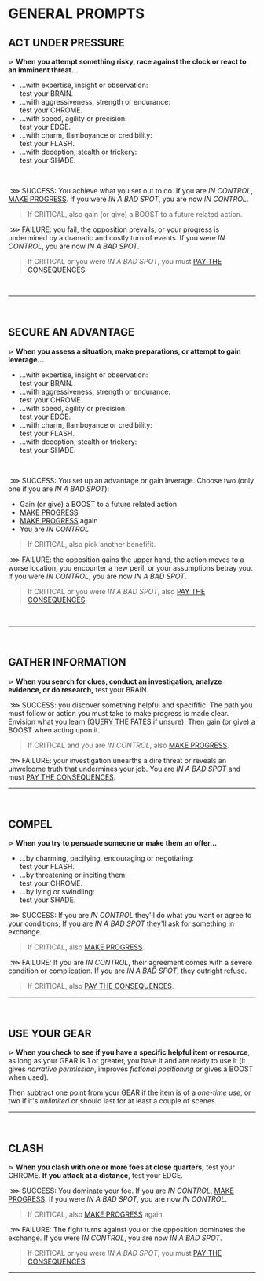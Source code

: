 # GENERAL PROMPTS
## ACT UNDER PRESSURE
⋗ **When you attempt something risky, race against the clock or react to an imminent threat...**
- ...with expertise, insight or observation:<br/>
test your <span class="stat">BRAIN</span>.
- ...with aggressiveness, strength or endurance:<br/>
test your <span class="stat">CHROME</span>.
- ...with speed, agility or precision:<br/>
test your <span class="stat">EDGE</span>.
- ...with charm, flamboyance or credibility:<br/>
test your <span class="stat">FLASH</span>.
- ...with deception, stealth or trickery:<br/>
test your <span class="stat">SHADE</span>.
<br/>

&nbsp;<span class="turquoise bold">⋙ SUCCESS</span>: You achieve what you set out to do. If you are _IN CONTROL_, [MAKE PROGRESS](/prompts/challenge-prompts#make-progress). If you were _IN A BAD SPOT_, you are now _IN CONTROL_.

> If <span class="turquoise bold">CRITICAL</span>, also gain (or give) a <span class="boost">BOOST</span> to a future related action.

&nbsp;<span class="fuchsia bold">⋙ FAILURE</span>: you fail, the opposition prevails, or your progress is undermined by a dramatic and costly turn of events. If you were _IN CONTROL_, you are now _IN A BAD SPOT_.  
> If <span class="fuchsia bold">CRITICAL</span> or you were _IN A BAD SPOT_, you must [PAY THE CONSEQUENCES](/prompts/fate-prompts#pay-the-consequences).
<br/>
<hr/>
<br/>

## SECURE AN ADVANTAGE
⋗ **When you assess a situation, make preparations, or attempt to gain leverage...**
- ...with expertise, insight or observation:<br/>
test your <span class="stat">BRAIN</span>.
- ...with aggressiveness, strength or endurance:<br/>
test your <span class="stat">CHROME</span>.
- ...with speed, agility or precision:<br/>
test your <span class="stat">EDGE</span>.
- ...with charm, flamboyance or credibility:<br/>
test your <span class="stat">FLASH</span>.
- ...with deception, stealth or trickery:<br/>
test your <span class="stat">SHADE</span>.
<br/>

&nbsp;<span class="turquoise bold">⋙ SUCCESS</span>: You set up an advantage or gain leverage. Choose two (only one if you are _IN A BAD SPOT_):
- Gain (or give) a <span class="boost">BOOST</span> to a future related action
- [MAKE PROGRESS](/prompts/challenge-prompts#make-progress)
- [MAKE PROGRESS](/prompts/challenge-prompts#make-progress) again
- You are _IN CONTROL_

> If <span class="turquoise bold">CRITICAL</span>, also pick another benefifit.

&nbsp;<span class="fuchsia bold">⋙ FAILURE</span>: the opposition gains the upper hand, the action moves to a worse location, you encounter a new peril, or your assumptions betray you. If you were _IN CONTROL_, you are now _IN A BAD SPOT_.
> If <span class="fuchsia bold">CRITICAL</span> or you were _IN A BAD SPOT_, also [PAY THE CONSEQUENCES](/prompts/fate-prompts#pay-the-consequences).
<br/>
<hr/>
<br/>

## GATHER INFORMATION
⋗ **When you search for clues, conduct an investigation, analyze evidence, or do research,** test your <span class="stat">BRAIN</span>.

&nbsp;<span class="turquoise bold">⋙ SUCCESS</span>: you discover something helpful and specifific.  The path you must follow or action you must take to make progress is made clear. Envision what you learn ([QUERY THE FATES](/prompts/fate-prompts#query-the-fates) if unsure). Then gain (or give) a <span class="boost">BOOST</span> when acting upon it.

> If <span class="turquoise bold">CRITICAL</span> and you are _IN CONTROL_, also [MAKE PROGRESS](/prompts/challenge-prompts#make-progress).

&nbsp;<span class="fuchsia bold">⋙ FAILURE</span>: your investigation unearths a dire threat or reveals an unwelcome truth that undermines your job. You are _IN A BAD SPOT_ and must [PAY THE CONSEQUENCES](/prompts/fate-prompts#pay-the-consequences).
<hr/>
<br/>

## COMPEL
⋗ **When you try to persuade someone or make them an offer...**
- ...by charming, pacifying, encouraging or negotiating:<br/>
test your <span class="stat">FLASH</span>.
- ...by threatening or inciting them:<br/>
test your <span class="stat">CHROME</span>.
- ...by lying or swindling:<br/>
 test your <span class="stat">SHADE</span>.

&nbsp;<span class="turquoise bold">⋙ SUCCESS</span>: If you are _IN CONTROL_ they'll do what you want or agree to your conditions; If you are _IN A BAD SPOT_ they'll ask for something in exchange.
> If <span class="turquoise bold">CRITICAL</span>, also [MAKE PROGRESS](/prompts/challenge-prompts#make-progress).

 &nbsp;<span class="fuchsia bold">⋙ FAILURE</span>: If you are _IN CONTROL_, their agreement comes with a severe condition or complication. If you are _IN A BAD SPOT_, they outright refuse.
> If <span class="fuchsia bold">CRITICAL</span>, also [PAY THE CONSEQUENCES](/prompts/fate-prompts#pay-the-consequences).

<hr/>
<br/>

## USE YOUR GEAR
⋗ **When you check to see if you have a specific helpful item or resource**, as long as your GEAR is 1 or greater, you have it and are ready to use it (it gives _narrative permission_, improves _fictional positioning_ or gives a <span class="boost">BOOST</span> when used). 

Then subtract one point from your GEAR if the item is of a _one-time use_, or two if it's _unlimited_ or should last for at least a couple of scenes.

<hr/>
<br/>

## CLASH
⋗ **When you clash with one or more foes at close quarters,** test your <span class="stat">CHROME</span>. **If you attack at a distance**, test your <span class="stat">EDGE</span>.

&nbsp;<span class="turquoise bold">⋙ SUCCESS</span>: You dominate your foe. If you are _IN CONTROL_, [MAKE PROGRESS](/prompts/challenge-prompts#make-progress). If you were _IN A BAD SPOT_, you are now _IN CONTROL_.

> If <span class="turquoise bold">CRITICAL</span>, also [MAKE PROGRESS](/prompts/challenge-prompts#make-progress) again.

&nbsp;<span class="fuchsia bold">⋙ FAILURE</span>: The fight turns against you or the opposition dominates the exchange. If you were _IN CONTROL_, you are now _IN A BAD SPOT_.

> If <span class="fuchsia bold">CRITICAL</span> or you were _IN A BAD SPOT_, you must [PAY THE CONSEQUENCES](/prompts/fate-prompts#pay-the-consequences).

<hr/>
<br/>

<div style="height: 400px;"></div>